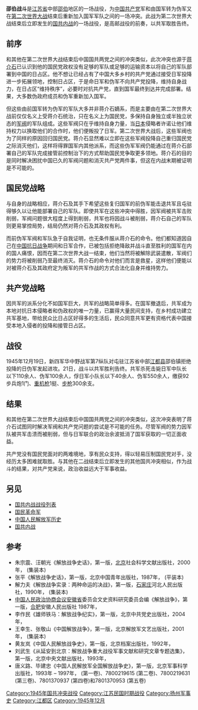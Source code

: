 {{Infobox military conflict
|conflict=邵伯战斗
|partof=[[国共内战|国共内战]]
|place=[[中国|中国]][[江苏|江苏]]中部
|date=1945年12月19日 - 21日
|result=[[中国共产党|中国共产党]]获胜
|combatant1=<center>[[File:Flag_of_the_Republic_of_China_Army.svg|60px]] <br>[[国民革命军|国民革命军]]</center>
|combatant2=<center>[[File:People's_Liberation_Army_Flag_of_the_People's_Republic_of_China.svg|60px]] <br>[[中国红军|中国红军]]</center>
|commander1=[[File:Flag_of_the_Republic_of_China_Army.svg|22px]] ?
|commander2=[[File:People's_Liberation_Army_Flag_of_the_People's_Republic_of_China.svg|22px]] ? 
|strength1= 800+
|strength2= 数千
|casualties1= 210+被杀<br>600被俘
|casualties2= 微小
|}}

'''邵伯战斗'''是[[江苏省|江苏省]]中部[[邵伯|邵伯]]地区的一场战役，为[[中国共产党|中国共产党]]军和由国军转为伪军又在[[第二次世界大战|第二次世界大战]]结束后重新加入国军军队之间的一场冲突。此战为第二次世界大战结束后立即发生的[[国共内战|国共内战]]的一场战役，是高邮战役的前奏，以共军取胜告终。

== 前序 ==
和其他在第二次世界大战结束后中国国共两党之间的冲突类似，此次冲突也源于[[蒋介石|蒋介石]]已认识到他的国民党政权没有足够的军队或足够的运输资本以将自己的军队部署到中国的日占区。他不想让已经占有了中国大多乡村的共产党通过接受日军投降进一步拓展领地，控制日占区，于是命日军和伪军不向共产党投降，维持自身战力，在日占区“维持秩序”，必要时对抗共产党，直到国军最终到达并完成部署。结果，大多数伪政府成员和伪军重新加入国军。

但这些由前国军转为伪军的军队大多并非蒋介石嫡系，而是主要由在第二次世界大战前仅仅名义上受蒋介石统治，只在名义上为国民党，多保持自身独立或半独立状态的[[军阀|军阀]]的军队组成。这些军阀只在乎维持自身力量，当[[日本|日本]]侵略者许诺让他们维持权力以换取他们的合作时，他们便叛投了日军。第二次世界大战后，这些军阀也为了同样的原因回归国民党。蒋介石显然难以立即在这些军阀投降自己重归国民党之际消灭他们，这样将得罪国军内其他派系，而这些伪军军阀仍能通过在蒋介石部署自己的军队完成接管前控制治下的方式帮助国民党争取更多领地。蒋介石的目的是同时解决困扰中国已久的军阀问题和消灭共产党两件事，但这在内战末期被证明是不可能的。

== 国民党战略 ==
与自身的战略相应，蒋介石及其手下希望这些复归国军的前伪军能击退共军且屯驻得够久以让他能部署自己的军队。即使共军在这些冲突中得胜，因军阀被共军击败削弱，军阀问题很大程度上得到削弱，共军也将因战斗被削弱，蒋介石自己的军队则更易掌控局势，结局仍然对蒋介石及其政权有利。

而前伪军军阀和军队急于自我证明，也无条件服从蒋介石的命令。他们都知道因自己在[[中国抗日战争|中国抗日战争]]期间和日军合作，已被包括拒绝降敌并战斗直至胜利的国军在内的国人痛恨，因而在第二次世界大战一结束，他们当然将被解除武装遣散，军阀们的势力将被削弱乃至最终消灭。蒋介石的命令对他们而言是救星，这样他们便能以对被蒋介石及其政府定为叛军的共军作战的方式合法化自身并维持势力。

== 共产党战略 ==
因共军的派系分化不如国军巨大，共军的战略简单得多。在国军撤退后，共军成为本地对抗日本侵略者和伪政权的唯一力量，已赢得大量民间支持，在乡村成功建立共军基地，带给民众比日占区好得多的生活后，民众同意共军更有资格代表中国接受本地入侵者的投降和接管日占区。

== 战役 ==
1945年12月19日，新四军华中野战军第7纵队对屯驻江苏省中部[[江都县|江都县]]邵伯镇拒绝投降的日伪军发起进攻。21日，战斗以共军胜利告终。共军杀死击毙日军中队长以下110余人、伪军100余人，俘日军小队长以下40余人、伪军550余人，缴获92步兵炮1门、[[重机枪|重机枪]]1挺、[[步枪|步枪]]300余支。

== 结果 ==
和其他在第二次世界大战结束后中国国共两党之间的冲突类似，这次冲突表明了蒋介石试图同时解决军阀和共产党问题的尝试是不可能的任务。尽管军阀的势力因军队被共军击溃而被削弱，但与日军联合的政治余波抵消了国军获取的一切正面收益。

共产党没有国民党面对的两难境地，享有民众支持，得以轻易压制国民党对手，没经历太多困难就取胜。与其他在二战结束后立即发生的其他国共冲突相似，作为战斗的结果，对共产党来说，政治收益远大于军事收益。

== 另见 ==
*[[国共内战战役列表|国共内战战役列表]]
*[[国民革命军|国民革命军]]
*[[中国人民解放军历史|中国人民解放军历史]]
*[[国共内战|国共内战]]

== 参考 ==
*朱宗震、汪朝光《解放战争史话》，第一版，[[北京|北京]]社会科学文献出版社，2000年，{{ISBN|7-80149-207-2}} (集装本)
*张平《解放战争史话》，第一版，北京中国青年出版社，1987年，{{ISBN|7-5006-0081-X}} (平装本)
*解力夫《解放战争实录：两种命运的决战》，第一版，[[石家庄|石家庄]]河北人民出版社，1990年，{{ISBN|7-202-00733-9}} (集装本)
*[[中国人民政治协商会议|中国人民政治协商会议]][[安徽省|安徽省]]委员会文史资料研究委员会编《解放战争》，第一版，[[合肥|合肥]]安徽人民出版社 1987年，{{ISBN|7-212-00007-8}}
*李作民《雄师铁马：解放战争纪实》，第一版，北京中共党史出版社，2004年，{{ISBN|7-80199-029-3}}
*王幸生、张敬山《中国解放战争》，第一版，北京解放军文艺出版社，2001年，{{ISBN|7-5033-1351-X}} (集装本)
*黄友岚《中国人民解放战争史》，第一版，北京档案出版社，1992年，{{ISBN|7-80019-338-1}}
*刘武生《从延安到北京：解放战争重大战役军事文献和研究文章专题选集》，第一版，北京中央文献出版社，1993年，{{ISBN|7-5073-0074-9}}
*唐义路、毕建忠《中国人民解放军全国解放战争史》，第一版，北京军事科学出版社，1993年 – 1997年，{{ISBN|7-80021-719-1}} (第一卷)、7800219615 (第二卷)、7800219631 (第三卷)、7801370937 (第四卷)和7801370953 (第五卷)

[[Category:1945年国共冲突战役|Category:1945年国共冲突战役]]
[[Category:江苏民国时期战役|Category:江苏民国时期战役]]
[[Category:扬州军事史|Category:扬州军事史]]
[[Category:江都区|Category:江都区]]
[[Category:1945年12月|Category:1945年12月]]